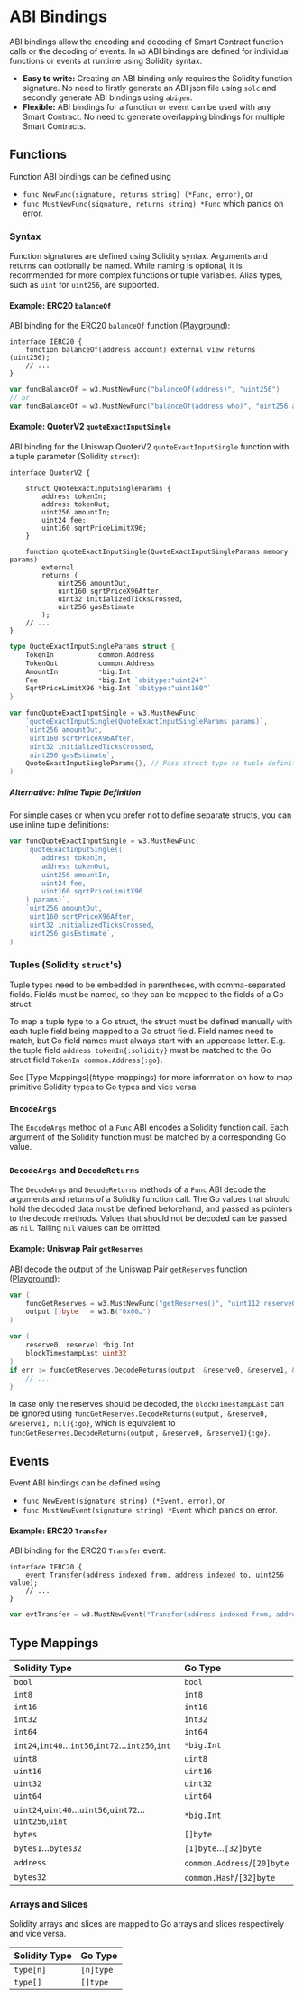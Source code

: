 # ABI Bindings

ABI bindings allow the encoding and decoding of Smart Contract function calls or the decoding of events.
In `w3` ABI bindings are defined for individual functions or events at runtime using Solidity syntax.

* **Easy to write:** Creating an ABI binding only requires the Solidity function signature. No need
  to firstly generate an ABI json file using `solc` and secondly generate ABI bindings using `abigen`.
* **Flexible:** ABI bindings for a function or event can be used with any Smart Contract. No need to
  generate overlapping bindings for multiple Smart Contracts.


## Functions

Function ABI bindings can be defined using
* `func NewFunc(signature, returns string) (*Func, error)`, or
* `func MustNewFunc(signature, returns string) *Func` which panics on error.

### Syntax

Function signatures are defined using Solidity syntax. Arguments and returns can optionally be named. While naming is optional, it is recommended for more complex functions or tuple variables. Alias types, such as `uint` for `uint256`, are supported.

#### Example: ERC20 `balanceOf`

ABI binding for the ERC20 `balanceOf` function ([Playground](https://pkg.go.dev/github.com/lmittmann/w3#example-NewFunc-BalanceOf)):

```solidity filename="Solidity"
interface IERC20 {
    function balanceOf(address account) external view returns (uint256);
    // ...
}
```

```go filename="Go"
var funcBalanceOf = w3.MustNewFunc("balanceOf(address)", "uint256")
// or
var funcBalanceOf = w3.MustNewFunc("balanceOf(address who)", "uint256 amount")
```

#### Example: QuoterV2 `quoteExactInputSingle`

ABI binding for the Uniswap QuoterV2 `quoteExactInputSingle` function with a tuple parameter (Solidity `struct`):

```solidity filename="Solidity"
interface QuoterV2 {

    struct QuoteExactInputSingleParams {
        address tokenIn;
        address tokenOut;
        uint256 amountIn;
        uint24 fee;
        uint160 sqrtPriceLimitX96;
    }

    function quoteExactInputSingle(QuoteExactInputSingleParams memory params)
        external
        returns (
            uint256 amountOut,
            uint160 sqrtPriceX96After,
            uint32 initializedTicksCrossed,
            uint256 gasEstimate
        );
    // ...
}
```

```go filename="Go"
type QuoteExactInputSingleParams struct {
    TokenIn           common.Address
    TokenOut          common.Address
    AmountIn          *big.Int
    Fee               *big.Int `abitype:"uint24"`
    SqrtPriceLimitX96 *big.Int `abitype:"uint160"`
}

var funcQuoteExactInputSingle = w3.MustNewFunc(
    `quoteExactInputSingle(QuoteExactInputSingleParams params)`,
    `uint256 amountOut,
     uint160 sqrtPriceX96After,
     uint32 initializedTicksCrossed,
     uint256 gasEstimate`,
    QuoteExactInputSingleParams{}, // Pass struct type as tuple definition
)
```

##### Alternative: Inline Tuple Definition

For simple cases or when you prefer not to define separate structs, you can use inline tuple definitions:

```go filename="Go"
var funcQuoteExactInputSingle = w3.MustNewFunc(
    `quoteExactInputSingle((
        address tokenIn,
        address tokenOut,
        uint256 amountIn,
        uint24 fee,
        uint160 sqrtPriceLimitX96
    ) params)`,
    `uint256 amountOut,
     uint160 sqrtPriceX96After,
     uint32 initializedTicksCrossed,
     uint256 gasEstimate`,
)
```

### Tuples (Solidity `struct`'s)

Tuple types need to be embedded in parentheses, with comma-separated fields. Fields must be named, so they can be mapped to the fields of a Go struct.

To map a tuple type to a Go struct, the struct must be defined manually with each tuple field being mapped to a Go struct field. Field names need to match, but Go field names must always start with an uppercase letter. E.g. the tuple field `address tokenIn{:solidity}` must be matched to the Go struct field `TokenIn common.Address{:go}`.

<Callout type="info">
    See [Type Mappings](#type-mappings) for more information on how to map primitive Solidity types to Go types and vice versa.
</Callout>

### `EncodeArgs`

The `EncodeArgs` method of a `Func` ABI encodes a Solidity function call. Each argument of the Solidity function must be matched by a corresponding Go value.

### `DecodeArgs` and `DecodeReturns`

The `DecodeArgs` and `DecodeReturns` methods of a `Func` ABI decode the arguments and returns of a Solidity function call. The Go values that should hold the decoded data must be defined beforehand, and passed as pointers to the decode methods. Values that should not be decoded can be passed as `nil`. Tailing `nil` values can be omitted.

#### Example: Uniswap Pair `getReserves`

ABI decode the output of the Uniswap Pair `getReserves` function ([Playground](https://pkg.go.dev/github.com/lmittmann/w3#example-Func.DecodeReturns-GetReserves)):

```go filename="Go"
var (
    funcGetReserves = w3.MustNewFunc("getReserves()", "uint112 reserve0, uint112 reserve1, uint32 blockTimestampLast")
    output []byte   = w3.B("0x00…")
)

var (
    reserve0, reserve1 *big.Int
    blockTimestampLast uint32
)
if err := funcGetReserves.DecodeReturns(output, &reserve0, &reserve1, &blockTimestampLast); err != nil {
    // ...
}
```

In case only the reserves should be decoded, the `blockTimestampLast` can be ignored using `funcGetReserves.DecodeReturns(output, &reserve0, &reserve1, nil){:go}`, which is equivalent to `funcGetReserves.DecodeReturns(output, &reserve0, &reserve1){:go}`.


## Events

Event ABI bindings can be defined using
* `func NewEvent(signature string) (*Event, error)`, or
* `func MustNewEvent(signature string) *Event` which panics on error.

#### Example: ERC20 `Transfer`

ABI binding for the ERC20 `Transfer` event:

```solidity filename="Solidity"
interface IERC20 {
    event Transfer(address indexed from, address indexed to, uint256 value);
    // ...
}
```

```go filename="Go"
var evtTransfer = w3.MustNewEvent("Transfer(address indexed from, address indexed to, uint256 value)")
```


## Type Mappings

| **Solidity Type**                                    | **Go Type**                 |
|:-----------------------------------------------------|:----------------------------|
| `bool`                                               | `bool`                      |
| `int8`                                               | `int8`                      |
| `int16`                                              | `int16`                     |
| `int32`                                              | `int32`                     |
| `int64`                                              | `int64`                     |
| `int24`,`int40`…`int56`,`int72`…`int256`,`int`       | `*big.Int`                  |
| `uint8`                                              | `uint8`                     |
| `uint16`                                             | `uint16`                    |
| `uint32`                                             | `uint32`                    |
| `uint64`                                             | `uint64`                    |
| `uint24`,`uint40`…`uint56`,`uint72`…`uint256`,`uint` | `*big.Int`                  |
| `bytes`                                              | `[]byte`                    |
| `bytes1`…`bytes32`                                   | `[1]byte`…`[32]byte`        |
| `address`                                            | `common.Address`/`[20]byte` |
| `bytes32`                                            | `common.Hash`/`[32]byte`    |

### Arrays and Slices

Solidity arrays and slices are mapped to Go arrays and slices respectively and vice versa.

| **Solidity Type** | **Go Type** |
|:------------------|:------------|
| `type[n]`         | `[n]type`   |
| `type[]`          | `[]type`    |
